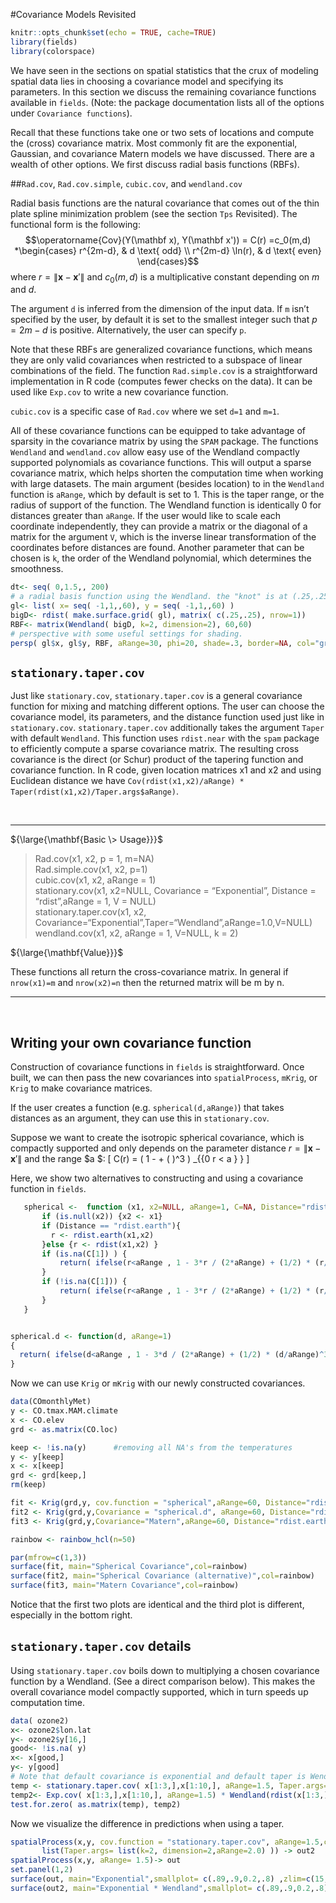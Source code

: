 #Covariance Models Revisited

```r
knitr::opts_chunk$set(echo = TRUE, cache=TRUE)
library(fields)
library(colorspace)
```

We have seen in the sections on spatial statistics that the crux of modeling spatial data lies in choosing a covariance model and specifying its parameters. In this section we discuss the remaining covariance functions available in `fields`. (Note: the package documentation lists all of the options under `Covariance functions`). 

Recall that these functions take one or two sets of locations and compute the (cross) covariance matrix. Most commonly fit are the exponential, Gaussian, and covariance Matern models we have discussed. There are a wealth of other options. We first discuss radial basis functions (RBFs).

##`Rad.cov`, `Rad.cov.simple`, `cubic.cov`, and `wendland.cov`

Radial basis functions are the natural covariance that comes out of the thin plate spline minimization problem (see the section `Tps` Revisited). The functional form is the following:
$$\operatorname{Cov}(Y(\mathbf x), Y(\mathbf x')) = C(r) =c_0(m,d) *\begin{cases} r^{2m-d}, & d \text{ odd} \\ r^{2m-d} \ln(r), & d \text{ even} \end{cases}$$
where $r = \| \mathbf x - \mathbf x' \|$ and $c_0(m,d)$ is a multiplicative constant depending on $m$ and $d$.

The argument `d` is inferred from the dimension of the input data. If `m` isn't specified by the user, by default it is set to the smallest integer such that $p = 2m-d$ is positive. Alternatively, the user can specify `p`.

Note that these RBFs are generalized covariance functions, which means they are only valid covariances when restricted to a subspace of linear combinations of the field. The function `Rad.simple.cov` is a straightforward implementation in R code (computes fewer checks on the data). It can be used like `Exp.cov` to write a new covariance function.

`cubic.cov` is a specific case of `Rad.cov` where we set `d=1` and `m=1`.

All of these covariance functions can be equipped to take advantage of sparsity in the covariance matrix by using the `SPAM` package. The functions `Wendland` and `wendland.cov` allow easy use of the Wendland compactly supported polynomials as covariance functions. This will output a sparse covariance matrix, which helps shorten the computation time when working with large datasets. The main argument (besides location) to in the `Wendland` function is `aRange`, which by default is set to 1. This is the taper range, or the radius of support of the function. The Wendland function is identically 0 for distances greater than `aRange`. If the user would like to scale each coordinate independently, they can provide a matrix or the diagonal of a matrix for the argument `V`, which is the inverse linear transformation of the coordinates before distances are found. Another parameter that can be chosen is `k`, the order of the Wendland polynomial, which determines the smoothness.

```r
dt<- seq( 0,1.5,, 200)
# a radial basis function using the Wendland. the "knot" is at (.25,.25)
gl<- list( x= seq( -1,1,,60), y = seq( -1,1,,60) )
bigD<- rdist( make.surface.grid( gl), matrix( c(.25,.25), nrow=1))
RBF<- matrix(Wendland( bigD, k=2, dimension=2), 60,60)
# perspective with some useful settings for shading.
persp( gl$x, gl$y, RBF, aRange=30, phi=20, shade=.3, border=NA, col="grey90", main="Wendland k=2", xlab="", ylab="", zlab="")
```


## `stationary.taper.cov`

Just like `stationary.cov`, `stationary.taper.cov` is a general covariance function for mixing and matching different options. The user can choose the covariance model, its parameters, and the distance function used just like in `stationary.cov`. `stationary.taper.cov` additionally takes the argument `Taper` with default `Wendland`. This function uses `rdist.near` with the `spam` package to efficiently compute a sparse covariance matrix. The resulting cross covariance is the direct (or Schur) product of the tapering function and covariance function. In R code, given location matrices x1 and x2 and using Euclidean distance we have `Cov(rdist(x1,x2)/aRange) * Taper(rdist(x1,x2)/Taper.args$aRange)`.

&nbsp;

***

${\large{\mathbf{Basic \> Usage}}}$

> Rad.cov(x1, x2, p = 1, m=NA)  
> Rad.simple.cov(x1, x2, p=1)  
> cubic.cov(x1, x2, aRange = 1)  
> stationary.cov(x1, x2=NULL, Covariance = "Exponential", Distance = "rdist",aRange = 1, V = NULL)  
> stationary.taper.cov(x1, x2, Covariance="Exponential",Taper="Wendland",aRange=1.0,V=NULL)  
> wendland.cov(x1, x2, aRange = 1, V=NULL, k = 2)  

${\large{\mathbf{Value}}}$

These functions all return the cross-covariance matrix. In general if `nrow(x1)=m` and
`nrow(x2)=n` then the returned matrix will be m by n.

***

&nbsp;

## Writing your own covariance function

Construction of covariance functions in `fields` is straightforward. Once built, we can then pass the new covariances into `spatialProcess`, `mKrig`, or `Krig` to make covariance matrices.

If the user creates a function (e.g. `spherical(d,aRange)`) that takes distances as an argument, they can use this in `stationary.cov`.

Suppose we want to create the isotropic spherical covariance, which is compactly supported and only depends on the  parameter distance $r = \| \mathbf x - \mathbf x'\|$ and the range $a $:
\[
C(r) = \left( 1 - \frac{3r}{2 a }  + \frac{1}{2} \left( \frac{r}{a } \right)^3 \right) \cdot \mathbf{1}_{\{0 \le r < a  \} }
\]

Here, we show two alternatives to constructing and using a covariance function in `fields`.

```r
   spherical <-  function (x1, x2=NULL, aRange=1, C=NA, Distance="rdist" ) {
       if (is.null(x2)) {x2 <- x1}
       if (Distance == "rdist.earth"){
         r <- rdist.earth(x1,x2)
       }else {r <- rdist(x1,x2) }
       if (is.na(C[1]) ) {
           return( ifelse(r<aRange , 1 - 3*r / (2*aRange) + (1/2) * (r/aRange)^3,0))
       }
       if (!is.na(C[1])) {
           return( ifelse(r<aRange , 1 - 3*r / (2*aRange) + (1/2) * (r/aRange)^3,0) %*% C)
       }
   }


spherical.d <- function(d, aRange=1)
{
  return( ifelse(d<aRange , 1 - 3*d / (2*aRange) + (1/2) * (d/aRange)^3,0))
}
```

Now we can use `Krig` or `mKrig` with our newly constructed covariances.

```r
data(COmonthlyMet)
y <- CO.tmax.MAM.climate
x <- CO.elev  
grd <- as.matrix(CO.loc)

keep <- !is.na(y)      #removing all NA's from the temperatures
y <- y[keep]
x <- x[keep]
grd <- grd[keep,]
rm(keep)

fit <- Krig(grd,y, cov.function = "spherical",aRange=60, Distance="rdist.earth")
fit2 <- Krig(grd,y,Covariance = "spherical.d", aRange=60, Distance="rdist.earth")
fit3 <- Krig(grd,y,Covariance="Matern",aRange=60, Distance="rdist.earth")

rainbow <- rainbow_hcl(n=50)

par(mfrow=c(1,3))
surface(fit, main="Spherical Covariance",col=rainbow)
surface(fit2, main="Spherical Covariance (alternative)",col=rainbow)
surface(fit3, main="Matern Covariance",col=rainbow)
```

Notice that the first two plots are identical and the third plot is different, especially in the bottom right.

## `stationary.taper.cov` details

Using `stationary.taper.cov` boils down to multiplying a chosen covariance function by a Wendland. (See a direct comparison below). This makes the overall covariance model compactly supported, which in turn speeds up computation time. 

```r
data( ozone2)
x<- ozone2$lon.lat
y<- ozone2$y[16,]
good<- !is.na( y)
x<- x[good,]
y<- y[good]
# Note that default covariance is exponential and default taper is Wendland (k=2).
temp <- stationary.taper.cov( x[1:3,],x[1:10,], aRange=1.5, Taper.args= list(k=2,aRange=2.0,dimension=2) )
temp2<- Exp.cov( x[1:3,],x[1:10,], aRange=1.5) * Wendland(rdist(x[1:3,],x[1:10,]),aRange= 2.0, k=2, dimension=2)
test.for.zero( as.matrix(temp), temp2)
```

Now we visualize the difference in predictions when using a taper.

```r
spatialProcess(x,y, cov.function = "stationary.taper.cov", aRange=1.5,cov.args = 
       list(Taper.args= list(k=2, dimension=2,aRange=2.0) )) -> out2
spatialProcess(x,y, aRange= 1.5)-> out
set.panel(1,2)
surface(out, main="Exponential",smallplot= c(.89,.9,0.2,.8) ,zlim=c(15,170),col=rev(heat_hcl(50)))
surface(out2, main="Exponential * Wendland",smallplot= c(.89,.9,0.2,.8),zlim=c(15,170),col=rev(heat_hcl(50)))
```







